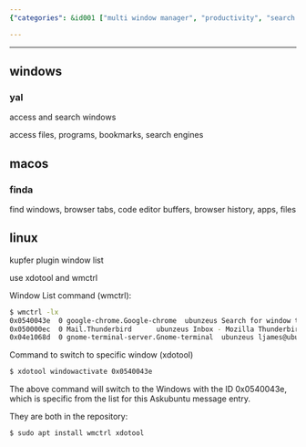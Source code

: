```yaml
---
{"categories": &id001 ["multi window manager", "productivity", "search window by name", "window manager"], "category": "Window Management", "date": "2022-07-27 02:12:56", "description": "This article provides detailed instructions on how to search and switch between windows using tools like xdotool and wmctrl for various operating systems such as Windows, macOS, and Linux. It covers the installation process via the apt package manager, making it easy for users to follow along and enhance their window management experience.", "tags": *id001, "title": "Search and switch to window by title"}

---
```


------

## windows

### yal

access and search windows

access files, programs, bookmarks, search engines

## macos

### finda

find windows, browser tabs, code editor buffers, browser history, apps, files

## linux

kupfer plugin window list

use xdotool and wmctrl

Window List command (wmctrl):

```bash
$ wmctrl -lx
0x0540043e  0 google-chrome.Google-chrome  ubunzeus Search for window title? - Ask Ubuntu - Google Chrome
0x050000ec  0 Mail.Thunderbird      ubunzeus Inbox - Mozilla Thunderbird
0x04e1068d  0 gnome-terminal-server.Gnome-terminal  ubunzeus ljames@ubunzeus: ~

```

Command to switch to specific window (xdotool)

```bash
$ xdotool windowactivate 0x0540043e

```

The above command will switch to the Windows with the ID 0x0540043e, which is specific from the list for this Askubuntu message entry.

They are both in the repository:

```bash
$ sudo apt install wmctrl xdotool

```

